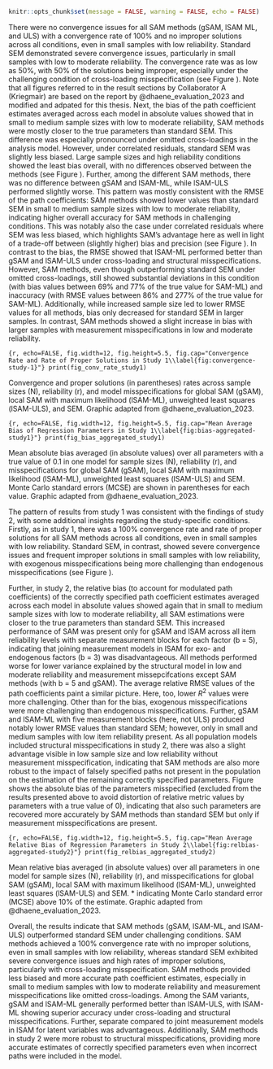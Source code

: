 \setlength{\parindent}{1.27cm}
```r
knitr::opts_chunk$set(message = FALSE, warning = FALSE, echo = FALSE)
```

There were no convergence issues for all SAM methods (gSAM, lSAM ML, and ULS) with a convergence rate of 100% and no improper solutions across all conditions, even in small samples with low reliability. Standard SEM demonstrated severe convergence issues, particularly in small samples with low to moderate reliability. The convergence rate was as low as 50%, with 50% of the solutions being improper, especially under the challenging condition of cross-loading misspecification (see Figure \ref{fig:convergence-study-1}). Note that all figures referred to in the result sections by Collaborator A (Kriegmair) are based on the report by @dhaene_evaluation_2023 and modified and adpated for this thesis.
Next, the bias of the path coefficient estimates averaged across each model in absolute values showed that in small to medium sample sizes with low to moderate reliability, SAM methods were mostly closer to the true parameters than standard SEM. This difference was especially pronounced under omitted cross-loadings in the analysis model. However, under correlated residuals, standard SEM was slightly less biased.
Large sample sizes and high reliability conditions showed the least bias overall, with no differences observed between the methods (see Figure \ref{fig:bias-aggregated-study1}). Further, among the different SAM methods, there was no difference between gSAM and lSAM-ML, while lSAM-ULS performed slightly worse. This pattern was mostly consistent with the RMSE of the path coefficients: SAM methods showed lower values than standard SEM in small to medium sample sizes with low to moderate reliability, indicating higher overall accuracy for SAM methods in challenging conditions. This was notably also the case under correlated residuals where SEM was less biased, which highlights SAM’s advantage here as well in light of a trade-off between (slightly higher) bias and precision (see Figure \ref{fig:rmse-aggregated-study1}). In contrast to the bias, the RMSE showed that lSAM-ML performed better than gSAM and lSAM-ULS under cross-loading and structural misspecifications. However, SAM methods, even though outperforming standard SEM under omitted cross-loadings, still showed substantial deviations in this condition (with bias values between 69% and 77% of the true value for SAM-ML) and inaccuracy (with RMSE values between 86% and 277% of the true value for SAM-ML). Additionally, while increased sample size led to lower RMSE values for all methods, bias only decreased for standard SEM in larger samples. In contrast, SAM methods showed a slight increase in bias with larger samples with measurement misspecifications in low and moderate reliability.


\blandscape
::: {fig-cr-s1}
```{r, echo=FALSE, fig.width=12, fig.height=5.5, fig.cap="Convergence Rate and Rate of Proper Solutions in Study 1\\label{fig:convergence-study-1}"}
print(fig_conv_rate_study1)
```

::: {fig-note}
\raggedright \textit{Note.} Convergence and proper solutions (in parentheses) rates across sample sizes (N), reliability (r), and model misspecifications for global SAM (gSAM), local SAM with maximum likelihood (lSAM-ML), unweighted least squares (lSAM-ULS), and SEM. Graphic adapted from @dhaene_evaluation_2023.
:::
:::

::: {fig-bias-aggregated-study1}
```{r, echo=FALSE, fig.width=12, fig.height=5.5, fig.cap="Mean Average Bias of Regression Parameters in Study 1\\label{fig:bias-aggregated-study1}"}
print(fig_bias_aggregated_study1)
```

:::{fig-note}
\raggedright \textit{Note.} Mean absolute bias averaged (in absolute values) over all parameters with a true value of 0.1 in one model for sample sizes (N), reliability (r), and misspecifications for global SAM (gSAM), local SAM with maximum likelihood (lSAM-ML), unweighted least squares (lSAM-ULS) and SEM. Monte Carlo standard errors (MCSE) are shown in parentheses for each value. Graphic adapted from @dhaene_evaluation_2023.
:::
:::
\elandscape

The pattern of results from study 1 was consistent with the findings of study 2, with some additional insights regarding the study-specific conditions. Firstly, as in study 1, there was a 100% convergence rate and rate of proper solutions for all SAM methods across all conditions, even in small samples with low reliability. Standard SEM, in contrast, showed severe convergence issues and frequent improper solutions in small samples with low reliability, with exogenous misspecifications being more challenging than endogenous misspecifications (see Figure \ref{fig:convergence-study-2}).

Further, in study 2, the relative bias (to account for modulated path coefficients) of the correctly specified path coefficient estimates averaged across each model in absolute values showed again that in small to medium sample sizes with low to moderate reliability, all SAM estimations were closer to the true parameters than standard SEM. This increased performance of SAM was present only for gSAM and lSAM across all item reliability levels with separate measurement blocks for each factor (b = 5), indicating that joining measurement models in lSAM for exo- and endogenous factors (b = 3) was disadvantageous. All methods performed worse for lower variance explained by the structural model in low and moderate reliability and measurement missepcifcations except SAM methods (with b = 5 and gSAM). The average relative RMSE values of the path coefficients paint a similar picture. Here, too, lower $R^2$ values were more challenging. Other than for the bias, exogenous misspecifications were more challenging than endogenous misspecifications. Further, gSAM and lSAM-ML with five measurement blocks (here, not ULS) produced notably lower RMSE values than standard SEM; however, only in small and medium samples with low item reliability present.
As all population models included structural misspecifications in study 2, there was also a slight advantage visible in low sample size and low reliability without measurement misspecification, indicating that SAM methods are also more robust to the impact of falsely specified paths not present in the population on the estimation of the remaining correctly specified parameters.
Figure \ref{fig:bias-misspecified-study2} shows the absolute bias of the parameters misspecified (excluded from the results presented above to avoid distortion of relative metric values by parameters with a true value of 0), indicating that also such parameters are recovered more accurately by SAM methods than standard SEM but only if measurement misspecifications are present.

\blandscape
::: {fig-relbias-aggregated-study2}
```{r, echo=FALSE, fig.width=12, fig.height=5.5, fig.cap="Mean Average Relative Bias of Regression Parameters in Study 2\\label{fig:relbias-aggregated-study2}"}
print(fig_relbias_aggregated_study2)
```

:::{fig-note}
\raggedright \textit{Note.} Mean relative bias averaged (in absolute values) over all parameters in one model for sample sizes (N), reliability (r), and misspecifications for global SAM (gSAM), local SAM with maximum likelihood (lSAM-ML), unweighted least squares (lSAM-ULS) and SEM. * indicating Monte Carlo standard error (MCSE) above 10% of the estimate. Graphic adapted from @dhaene_evaluation_2023.
:::
:::
\elandscape

Overall, the results indicate that SAM methods (gSAM, lSAM-ML, and lSAM-ULS) outperformed standard SEM under challenging conditions. SAM methods achieved a 100% convergence rate with no improper solutions, even in small samples with low reliability, whereas standard SEM exhibited severe convergence issues and high rates of improper solutions, particularly with cross-loading misspecification. SAM methods provided less biased and more accurate path coefficient estimates, especially in small to medium samples with low to moderate reliability and measurement misspecifications like omitted cross-loadings. Among the SAM variants, gSAM and lSAM-ML generally performed better than lSAM-ULS, with lSAM-ML showing superior accuracy under cross-loading and structural misspecifications. Further, separate compared to joint measurement models in lSAM for latent variables was advantageous. Additionally, SAM methods in study 2 were more robust to structural misspecifications, providing more accurate estimates of correctly specified parameters even when incorrect paths were included in the model.